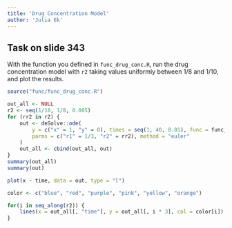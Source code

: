 ```yaml
---
title: 'Drug Concentration Model'
author: 'Julia Ek'
---
```


## Task on slide 343

With the function you defined in `func_drug_conc.R`, run the drug concentration
model with `r2` taking values uniformly between 1/8 and 1/10, and plot the results.

```r
source("func/func_drug_conc.R")

out_all <- NULL
r2 <- seq(1/10, 1/8, 0.005)
for (rr2 in r2) {
    out <- deSolve::ode(
        y = c("x" = 1, "y" = 0), times = seq(1, 40, 0.01), func = func_drug_conc,
        parms = c("r1" = 1/3, "r2" = rr2), method = "euler"
    )
    out_all <- cbind(out_all, out)
}
summary(out_all)
summary(out)

plot(x ~ time, data = out, type = "l")

color <- c("blue", "red", "purple", "pink", "yellow", "orange")

for(i in seq_along(r2)) {
    lines(x = out_all[, "time"], y = out_all[, i * 3], col = color[i])
}
```
